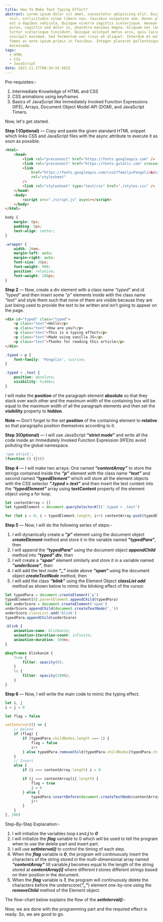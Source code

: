 ```yaml
---
title: How To Make Text Typing Effect?
abstract: Lorem ipsum dolor sit amet, consectetur adipiscing elit. Duis quam
  nisl, sollicitudin vitae libero non, faucibus vulputate sem. Donec placerat
  est a dapibus vehicula. Quisque viverra sagittis scelerisque. Aenean lectus
  purus, sagittis sed dolor in, pharetra maximus magna. Aliquam nec leo non
  tortor scelerisque tincidunt. Quisque volutpat metus arcu, quis lacinia tortor
  suscipit euismod. Sed fermentum non risus at aliquet. Interdum et malesuada
  fames ac ante ipsum primis in faucibus. Integer placerat pellentesque
  malesuada.
tags:
  - HTML
  - CSS
  - JavaScript
date: 2021-11-27T08:34:59.562Z
---
```


Pre-requisites:-

1. Intermediate Knowledge of HTML and CSS
2. CSS animations using keyframes
3. Basics of JavaScript like Immediately Invoked Function Expressions (IIFE), Arrays, Document Object Model API (DOM), and JavaScript Timers.

Now, let's get started.

**Step 1 (Optional)** — Copy and paste the given standard HTML snippet which links CSS and JavaScript files with the async attribute to execute it as soon as possible.

```html
<html>
    <head>
        <link rel="preconnect" href="https://fonts.googleapis.com" />
        <link rel="preconnect" href="https://fonts.gstatic.com" crossorigin />
        <link
            href="https://fonts.googleapis.com/css2?family=Pangolin&display=swap"
            rel="stylesheet"
        />
        <link rel="stylesheet" type="text/css" href="./styles.css" />
    </head>
    <body>
        <script src="./script.js" async></script>
    </body>
</html>
```

```css
body {
    margin: 0px;
    padding: 0px;
    text-align: center;
}

.wrapper {
    width: 20em;
    margin-left: auto;
    margin-right: auto;
    font-size: 30px;
    font-weight: 900;
    position: relative;
    font-weight: 200px;
}
```

**Step 2** — Now, create a div element with a class name _“typed”_ and id _“typed”_ and then insert some _“p”_ elements inside with the class name _“text”_ and style them such that none of them are visible because they are just being used to provide the text to be written and isn’t going to appear on the page.

```html
<div id="typed" class="typed">
    <p class="text">Hello</p>
    <p class="text">How are you?</p>
    <p class="text">This is a typing effect</p>
    <p class="text">Made using vanilla JS</p>
    <p class="text">Thanks for reading this article</p>
</div>
```

```css
.typed > p {
    font-family: 'Pangolin', cusrive;
}

.typed > .text {
    position: absolute;
    visibility: hidden;
}
```

I will make the **position** of the paragraph element **absolute** so that they stack over each other and the maximum width of the containing box will be equal to the maximum width of all the paragraph elements and then set the **visibility** property to **hidden**.

**Note —** Don’t forget to the set **position** of the containing element to **relative** so that paragraphs position themselves according to it.

**Step 3(Optional)** — I will use JavaScript **“strict mode”** and write all the code inside an Immediately Invoked Function Expression (IIFE)to avoid polluting the global namespace.

```js
'use strict';
(function () {})()
```

**Step 4** — I will make two arrays: One named **_“contentArray”_** to store the strings contained inside the **_“p”_** element with the class name **_“text”_** and second named **_“typedElement”_** which will store all the element objects with the CSS selector **_“.typed >.text”_** and then insert the text content into the **_“typedElement”_** array using **textContent** property of the element object using a for loop.

```js
let contentArray = []
let typedElement = document.querySelectorAll('.typed > .text')

for (let i = 0; i < typedElement.length; i++) contentArray.push(typedElement[i].textContent)
```

**Step 5** — Now, I will do the following series of steps:-

1. I will dynamically create a **_“p”_** element using the document object **_createElement_** method and store it in the variable named **_“typedPara”_**, then
2. I will append the **_“typedPara”_** using the document object **_appendChild_** method into **_“typed” div_**, then
3. I will create a **_“span”_** element similarly and store it in a variable named **_“underScore”_**, then
4. I will add the text node **_“\_”_** inside above **_“span”_** using the document object **_createTextNode_** method, then
5. I will add the class **_“blink”_** using the Element Object **_classList add_** method as shown below to mimic the blinking effect of the cursor.

```js
let typedPara = document.createElement('p')
typedElement[0].parentElement.appendChild(typedPara)
let underScore = document.createElement('span')
underScore.appendChild(document.createTextNode('_'))
underScore.classList.add('blink')
typedPara.appendChild(underScore)
```

```css
.blink {
    animation-name: blinkanim;
    animation-iteration-count: infinite;
    animation-duration: 300ms;
}

@keyframes blinkanim {
    from {
        filter: opacity(0);
    }
    to {
        filter: opacity(100%);
    }
}
```

**Step 6** — Now, I will write the main code to mimic the typing effect.

```js
let i, j
i = j = 0

let flag = false

setInterval(() => {
    // Delete
    if (flag) {
        if (typedPara.childNodes.length === 1) {
            flag = false
            i++
        } else typedPara.removeChild(typedPara.childNodes[typedPara.childNodes.length - 2])
    }
    // Insert
    else {
        if (i === contentArray.length) i = 0

        if (j === contentArray[i].length) {
            flag = true
            j = 0
        } else {
            typedPara.insertBefore(document.createTextNode(contentArray[i][j]), underScore)
            j++
        }
    }
}, 200)
```

Step-By-Step Explanation:-

1. I will initialize the variables loop **_i_** and **_j_** to **_0_**
2. I will initialize the **_flag_** variable to 0 which will be used to tell the program when to use the delete part and insert part.
3. I will use **_setInterval()_** to control the timing of each step.
4. When the **_flag_** variable is **_0_**, the program will continuously insert the characters of the string stored in the multi-dimensional array named **_“contentArray”_** till variable **_j_** becomes equal to the length of the string stored at **_contentArray[i]_** where different **_i_** stores different strings based on their position in the document.
5. When the **_flag_** variable is **_1_**, the program will continuously delete the characters before the underscore(**_“\_”_**) element one-by-one using the **_removeChild_** method of the Element object.

The flow-chart below explains the flow of the **_setInterval()_**:-

Now, we are done with the programming part and the required effect is ready. So, we are good to go.
